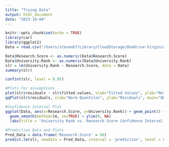 ```yaml
---
title: "Trying Data"
output: html_document
date: "2023-10-04"
---
```


```r
knitr::opts_chunk$set(echo = TRUE)
library(car)
library(ggplot2)
Data = read.csv("/Users/stevenb7/Library/CloudStorage/OneDrive-VirginiaTech/Fall 2023/Stat 3006/Projects/Project 1/project1_group11/rankings.csv")
```

```r
Data$Research.Score <- as.numeric(Data$Research.Score)
Data$University.Rank <- as.numeric(Data$University.Rank)
slr = lm(University.Rank ~ Research.Score, data = Data)
summary(slr)

confint(slr, level = 0.95)

#Plots for assumptions
plot(slr$residuals ~ slr$fitted.values, xlab="Fitted Values", ylab="Residuals", main="Residuals vs. Fitted Values",pch = 20)
qqPlot(slr$residuals, xlab="Norm Quantiles", ylab="Residuals", main="QQ Plot of Residuals", pch = 20)

#Confidence Interval Plot
ggplot(Data, aes(x=Research.Score, y=University.Rank)) + geom_point() +
  geom_smooth(method=lm, se=TRUE) + ylim(0, NA)
  labs(title = 'University Rank vs. Research Score Confidence Interval', x = 'Research Score', y = 'University Rank')
  
#Prediction Data and Plots
Pred_Data = data.frame('Research.Score' = 60)
predict.lm(slr, newdata = Pred_Data, interval = 'prediction', level = 0.95)
```
